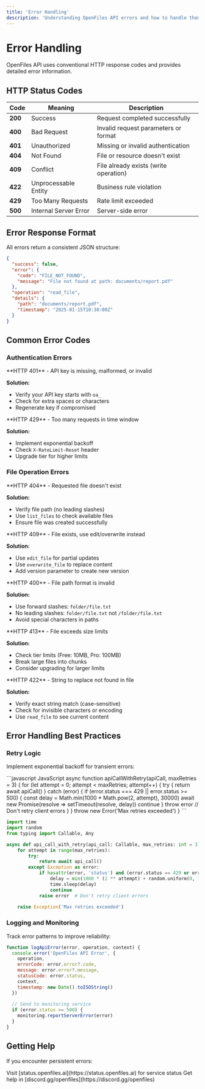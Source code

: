 ```yaml
---
title: 'Error Handling'
description: 'Understanding OpenFiles API errors and how to handle them'
---
```


# Error Handling

OpenFiles API uses conventional HTTP response codes and provides detailed error information.

## HTTP Status Codes

| Code | Meaning | Description |
|------|---------|-------------|
| **200** | Success | Request completed successfully |
| **400** | Bad Request | Invalid request parameters or format |
| **401** | Unauthorized | Missing or invalid authentication |
| **404** | Not Found | File or resource doesn't exist |
| **409** | Conflict | File already exists (write operation) |
| **422** | Unprocessable Entity | Business rule violation |
| **429** | Too Many Requests | Rate limit exceeded |
| **500** | Internal Server Error | Server-side error |

## Error Response Format

All errors return a consistent JSON structure:

```json
{
  "success": false,
  "error": {
    "code": "FILE_NOT_FOUND",
    "message": "File not found at path: documents/report.pdf"
  },
  "operation": "read_file",
  "details": {
    "path": "documents/report.pdf",
    "timestamp": "2025-01-15T10:30:00Z"
  }
}
```

## Common Error Codes

### Authentication Errors

<Accordion title="INVALID_API_KEY">
**HTTP 401** - API key is missing, malformed, or invalid

**Solution:**
- Verify your API key starts with `oa_`
- Check for extra spaces or characters
- Regenerate key if compromised
</Accordion>

<Accordion title="RATE_LIMIT_EXCEEDED">
**HTTP 429** - Too many requests in time window

**Solution:**
- Implement exponential backoff
- Check `X-RateLimit-Reset` header
- Upgrade tier for higher limits
</Accordion>

### File Operation Errors

<Accordion title="FILE_NOT_FOUND">
**HTTP 404** - Requested file doesn't exist

**Solution:**
- Verify file path (no leading slashes)
- Use `list_files` to check available files
- Ensure file was created successfully
</Accordion>

<Accordion title="FILE_ALREADY_EXISTS">
**HTTP 409** - File exists, use edit/overwrite instead

**Solution:**
- Use `edit_file` for partial updates
- Use `overwrite_file` to replace content
- Add version parameter to create new version
</Accordion>

<Accordion title="INVALID_PATH">
**HTTP 400** - File path format is invalid

**Solution:**
- Use forward slashes: `folder/file.txt`
- No leading slashes: `folder/file.txt` not `/folder/file.txt`
- Avoid special characters in paths
</Accordion>

<Accordion title="CONTENT_TOO_LARGE">
**HTTP 413** - File exceeds size limits

**Solution:**
- Check tier limits (Free: 10MB, Pro: 100MB)
- Break large files into chunks
- Consider upgrading for larger limits
</Accordion>

<Accordion title="STRING_NOT_FOUND">
**HTTP 422** - String to replace not found in file

**Solution:**
- Verify exact string match (case-sensitive)
- Check for invisible characters or encoding
- Use `read_file` to see current content
</Accordion>

## Error Handling Best Practices

### Retry Logic

Implement exponential backoff for transient errors:

<CodeGroup>
```javascript JavaScript
async function apiCallWithRetry(apiCall, maxRetries = 3) {
  for (let attempt = 0; attempt < maxRetries; attempt++) {
    try {
      return await apiCall()
    } catch (error) {
      if (error.status === 429 || error.status >= 500) {
        const delay = Math.min(1000 * Math.pow(2, attempt), 30000)
        await new Promise(resolve => setTimeout(resolve, delay))
        continue
      }
      throw error // Don't retry client errors
    }
  }
  throw new Error('Max retries exceeded')
}
```

```python Python
import time
import random
from typing import Callable, Any

async def api_call_with_retry(api_call: Callable, max_retries: int = 3) -> Any:
    for attempt in range(max_retries):
        try:
            return await api_call()
        except Exception as error:
            if hasattr(error, 'status') and (error.status == 429 or error.status >= 500):
                delay = min(1000 * (2 ** attempt) + random.uniform(0, 1000), 30000) / 1000
                time.sleep(delay)
                continue
            raise error  # Don't retry client errors
    
    raise Exception('Max retries exceeded')
```
</CodeGroup>

### Logging and Monitoring

Track error patterns to improve reliability:

```javascript
function logApiError(error, operation, context) {
  console.error('OpenFiles API Error', {
    operation,
    errorCode: error.error?.code,
    message: error.error?.message,
    statusCode: error.status,
    context,
    timestamp: new Date().toISOString()
  })
  
  // Send to monitoring service
  if (error.status >= 500) {
    monitoring.reportServerError(error)
  }
}
```

## Getting Help

If you encounter persistent errors:

<CardGroup cols={2}>
  <Card title="Check API Status" icon="gauge-high">
    Visit [status.openfiles.ai](https://status.openfiles.ai) for service status
  </Card>
  <Card title="Discord Support" icon="discord">
    Get help in [discord.gg/openfiles](https://discord.gg/openfiles)
  </Card>
</CardGroup>